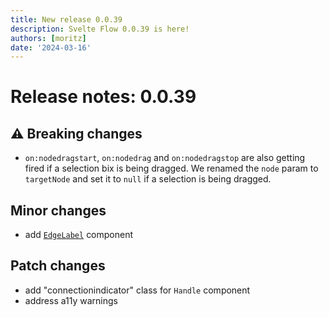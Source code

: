 ```yaml
---
title: New release 0.0.39
description: Svelte Flow 0.0.39 is here!
authors: [moritz]
date: '2024-03-16'
---
```


# Release notes: 0.0.39

## ⚠️ Breaking changes

- `on:nodedragstart`, `on:nodedrag` and `on:nodedragstop` are also getting fired if a selection bix is being dragged. We renamed the `node` param to `targetNode` and set it to `null` if a selection is being dragged.

## Minor changes

- add [`EdgeLabel`](/api-reference/components/edge-label) component

## Patch changes

- add "connectionindicator" class for `Handle` component
- address a11y warnings
